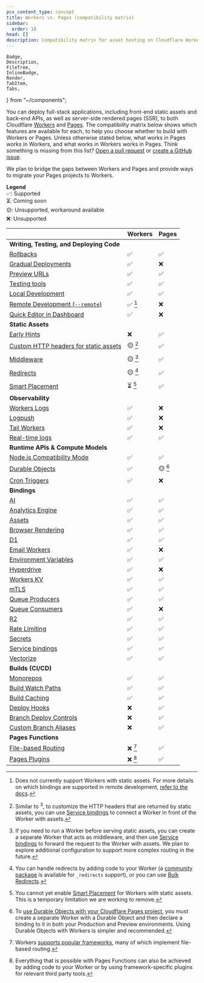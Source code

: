 ```yaml
---
pcx_content_type: concept
title: Workers vs. Pages (compatibility matrix)
sidebar:
  order: 10
head: []
description: Compatibility matrix for asset hosting on Cloudflare Workers and Pages.
---
```


	Badge,
	Description,
	FileTree,
	InlineBadge,
	Render,
	TabItem,
	Tabs,
} from "~/components";

You can deploy full-stack applications, including front-end static assets and back-end APIs, as well as server-side rendered pages (SSR), to both Cloudflare [Workers](/workers/static-assets/) and [Pages](/pages/). The compatibility matrix below shows which features are available for each, to help you choose whether to build with Workers or Pages. Unless otherwise stated below, what works in Pages works in Workers, and what works in Workers works in Pages. Think something is missing from this list? [Open a pull request](https://github.com/cloudflare/cloudflare-docs/edit/production/src/content/docs/workers/static-assets/compatibility-matrix.mdx) or [create a GitHub issue](https://github.com/cloudflare/cloudflare-docs/issues/new).

We plan to bridge the gaps between Workers and Pages and provide ways to migrate your Pages projects to Workers.

**Legend** <br />
✅: Supported <br />
⏳: Coming soon <br />
🟡: Unsupported, workaround available <br />
❌: Unsupported

|                                                                                     | Workers | Pages   |
| ----------------------------------------------------------------------------------- | ------- | ------- |
| **Writing, Testing, and Deploying Code**                                            |         |         |
| [Rollbacks](/workers/configuration/versions-and-deployments/rollbacks/)             | ✅      | ✅      |
| [Gradual Deployments](/workers/configuration/versions-and-deployments/)             | ✅      | ❌      |
| [Preview URLs](/workers/configuration/previews)                                     | ✅      | ✅      |
| [Testing tools](/workers/testing)                                                   | ✅      | ✅      |
| [Local Development](/workers/testing/local-development/)                            | ✅      | ✅      |
| [Remote Development (`--remote`)](/workers/wrangler/commands/)                      | ✅ [^1] | ❌      |
| [Quick Editor in Dashboard](https://blog.cloudflare.com/improved-quick-edit)        | ✅      | ❌      |
| **Static Assets**                                                                   |         |         |
| [Early Hints](/pages/configuration/early-hints/)                                    | ❌      | ✅      |
| [Custom HTTP headers for static assets](/pages/configuration/headers/)              | 🟡 [^2] | ✅      |
| [Middleware](/pages/functions/middleware/)                                          | 🟡 [^3] | ✅      |
| [Redirects](/pages/configuration/redirects/)                                        | 🟡 [^4] | ✅      |
| [Smart Placement](/workers/configuration/smart-placement/)                          | ⏳ [^5] | ✅      |
| **Observability**                                                                   |         |         |
| [Workers Logs](/workers/observability/)                                             | ✅      | ❌      |
| [Logpush](/workers/observability/logs/logpush/)                                     | ✅      | ❌      |
| [Tail Workers](/workers/observability/logs/tail-workers/)                           | ✅      | ❌      |
| [Real-time logs](/workers/observability/logs/real-time-logs/)                       | ✅      | ✅      |
| **Runtime APIs & Compute Models**                                                   |         |         |
| [Node.js Compatibility Mode](/workers/runtime-apis/nodejs/)                         | ✅      | ✅      |
| [Durable Objects](/durable-objects/api/)                                            | ✅      | 🟡 [^6] |
| [Cron Triggers](/workers/configuration/cron-triggers/)                              | ✅      | ❌      |
| **Bindings**                                                                        |         |         |
| [AI](/workers-ai/get-started/workers-wrangler/#2-connect-your-worker-to-workers-ai) | ✅      | ✅      |
| [Analytics Engine](/analytics/analytics-engine)                                     | ✅      | ✅      |
| [Assets](/workers/static-assets/binding/)                                           | ✅      | ✅      |
| [Browser Rendering](/browser-rendering)                                             | ✅      | ✅      |
| [D1](/d1/build-with-d1/d1-client-api/)                                              | ✅      | ✅      |
| [Email Workers](/email-routing/email-workers/send-email-workers/)                   | ✅      | ❌      |
| [Environment Variables](/workers/configuration/environment-variables/)              | ✅      | ✅      |
| [Hyperdrive](/hyperdrive/)                                                          | ✅      | ❌      |
| [Workers KV](/kv/)                                                                  | ✅      | ✅      |
| [mTLS](/workers/runtime-apis/bindings/mtls/)                                        | ✅      | ✅      |
| [Queue Producers](/queues/configuration/configure-queues/#producer)                 | ✅      | ✅      |
| [Queue Consumers](/queues/configuration/configure-queues/#consumer)                 | ✅      | ❌      |
| [R2](/r2/)                                                                          | ✅      | ✅      |
| [Rate Limiting](/workers/runtime-apis/bindings/rate-limit/)                         | ✅      | ✅      |
| [Secrets](/workers/configuration/secrets/)                                          | ✅      | ✅      |
| [Service bindings](/workers/runtime-apis/bindings/service-bindings/)                | ✅      | ✅      |
| [Vectorize](/vectorize/get-started/intro/#3-bind-your-worker-to-your-index)         | ✅      | ✅      |
| **Builds (CI/CD)**                                                                  |         |         |
| [Monorepos](/workers/ci-cd/builds/advanced-setups/)                                 | ✅      | ✅      |
| [Build Watch Paths](/workers/ci-cd/builds/build-watch-paths/)                       | ✅      | ✅      |
| [Build Caching](/workers/ci-cd/builds/build-caching/)                               | ✅      | ✅      |
| [Deploy Hooks](/pages/configuration/deploy-hooks/)                                  | ❌      | ✅      |
| [Branch Deploy Controls](/pages/configuration/branch-build-controls/)               | ❌      | ✅      |
| [Custom Branch Aliases](/pages/how-to/custom-branch-aliases/)                       | ❌      | ✅      |
| **Pages Functions**                                                                 |         |         |
| [File-based Routing](/pages/functions/routing/)                                     | ❌ [^7] | ✅      |
| [Pages Plugins](/pages/functions/plugins/)                                          | ❌ [^8] | ✅      |

[^1]: Does not currently support Workers with static assets. For more details on which bindings are supported in remote development, [refer to the docs](/workers/testing/local-development/#supported-resource-bindings-in-different-environments).

[^2]: Similar to <sup>3</sup>, to customize the HTTP headers that are returned by static assets, you can use [Service bindings](/workers/runtime-apis/bindings/service-bindings/) to connect a Worker in front of the Worker with assets.

[^3]: If you need to run a Worker before serving static assets, you can create a separate Worker that acts as middleware, and then use [Service bindings](/workers/runtime-apis/bindings/service-bindings/) to forward the request to the Worker with assets. We plan to explore additional configuration to support more complex routing in the future.

[^4]: You can handle redirects by adding code to your Worker (a [community package](https://npmjs.com/package/redirects-in-workers) is available for `_redirects` support), or you can use [Bulk Redirects](/rules/url-forwarding/bulk-redirects/).

[^5]: You cannot yet enable [Smart Placement](/workers/configuration/smart-placement/) for Workers with static assets. This is a temporary limitation we are working to remove.

[^6]: To [use Durable Objects with your Cloudflare Pages project](/pages/functions/bindings/#durable-objects), you must create a separate Worker with a Durable Object and then declare a binding to it in both your Production and Preview environments. Using Durable Objects with Workers is simpler and recommended.

[^7]: Workers [supports popular frameworks](/workers/frameworks/), many of which implement file-based routing.

[^8]: Everything that is possible with Pages Functions can also be achieved by adding code to your Worker or by using framework-specific plugins for relevant third party tools.
